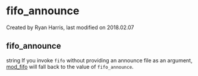 
# fifo_announce 

 Created by  Ryan Harris, last modified on 2018.02.07

## fifo_announce

string If you invoke `fifo` without providing an announce file as an argument, [mod\_fifo](../FreeSWITCH-Explained/Modules/mod_fifo_3966031.mdx#-add) will fall back to the value of `fifo_announce`.



